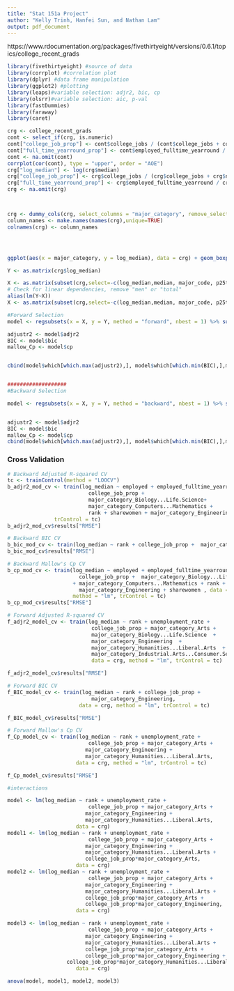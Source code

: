 ---
title: "Stat 151a Project"
author: "Kelly Trinh, Hanfei Sun, and Nathan Lam"
output: pdf_document
---

https://www.rdocumentation.org/packages/fivethirtyeight/versions/0.6.1/topics/college_recent_grads


```{r Libraries, message=FALSE, warning=FALSE}
library(fivethirtyeight) #source of data
library(corrplot) #correlation plot
library(dplyr) #data frame manipulation
library(ggplot2) #plotting
library(leaps)#variable selection: adjr2, bic, cp
library(olsrr)#variable selection: aic, p-val
library(fastDummies)
library(faraway)
library(caret)
```

```{r}
crg <- college_recent_grads
cont <- select_if(crg, is.numeric)
cont["college_job_prop"] <- cont$college_jobs / (cont$college_jobs + cont$non_college_jobs)
cont["full_time_yearround_prop"] <- cont$employed_fulltime_yearround / cont$employed
cont <- na.omit(cont)
corrplot(cor(cont), type = "upper", order = "AOE")
crg["log_median"] <- log(crg$median)
crg["college_job_prop"] <- crg$college_jobs / (crg$college_jobs + crg$non_college_jobs)
crg["full_time_yearround_prop"] <- crg$employed_fulltime_yearround / crg$employed
crg <- na.omit(crg)



crg <- dummy_cols(crg, select_columns = "major_category", remove_selected_col = TRUE,remove_first_dummy = TRUE)
column_names <- make.names(names(crg),unique=TRUE)
colnames(crg) <- column_names





```

```{r}
ggplot(aes(x = major_category, y = log_median), data = crg) + geom_boxplot() + coord_flip()
```

```{r Variable Selection}
Y <- as.matrix(crg$log_median)

X <- as.matrix(subset(crg,select=-c(log_median,median, major_code, p25th, p75th, major)))
# Check for linear dependencies, remove "men" or "total"
alias(lm(Y~X))
X <- as.matrix(subset(crg,select=-c(log_median,median, major_code, p25th, p75th, major, men)))
```

```{r}
#Forward Selection
model <- regsubsets(x = X, y = Y, method = "forward", nbest = 1) %>% summary()

adjustr2 <- model$adjr2
BIC <- model$bic
mallow_Cp <- model$cp


cbind(model$which[which.max(adjustr2),], model$which[which.min(BIC),],model$which[which.min(mallow_Cp),])


###################
#Backward Selection

model <- regsubsets(x = X, y = Y, method = "backward", nbest = 1) %>% summary()


adjustr2 <- model$adjr2
BIC <- model$bic
mallow_Cp <- model$cp
cbind(model$which[which.max(adjustr2),], model$which[which.min(BIC),],model$which[which.min(mallow_Cp),])
```

### Cross Validation

```{r}
# Backward Adjusted R-squared CV
tc <- trainControl(method = "LOOCV")
b_adjr2_mod_cv <- train(log_median ~ employed + employed_fulltime_yearround + 
                          college_job_prop +
                          major_category_Biology...Life.Science+
                          major_category_Computers...Mathematics + 
                          rank + sharewomen + major_category_Engineering , data = crg, method = "lm",
               trControl = tc)
b_adjr2_mod_cv$results["RMSE"]
```


```{r}
# Backward BIC CV
b_bic_mod_cv <- train(log_median ~ rank + college_job_prop +  major_category_Engineering, data = crg, method = "lm", trControl = tc )
b_bic_mod_cv$results["RMSE"]
```

```{r}
# Backward Mallow's Cp CV
b_cp_mod_cv <- train(log_median ~ employed + employed_fulltime_yearround + 
                       college_job_prop +  major_category_Biology...Life.Science
                     + major_category_Computers...Mathematics + rank +
                       major_category_Engineering + sharewomen , data = crg , 
                     method = "lm", trControl = tc)
b_cp_mod_cv$results["RMSE"]
```


```{r}
# Forward Adjusted R-squared CV
f_adjr2_model_cv <- train(log_median ~ rank + unemployment_rate + 
                           college_job_prop + major_category_Arts + 
                           major_category_Biology...Life.Science  + 
                           major_category_Engineering  + 
                           major_category_Humanities...Liberal.Arts  + 
                           major_category_Industrial.Arts...Consumer.Services , 
                           data = crg, method = "lm", trControl = tc)

f_adjr2_model_cv$results["RMSE"]

# Forward BIC CV
f_BIC_model_cv <- train(log_median ~ rank + college_job_prop + 
                           major_category_Engineering, 
                       data = crg, method = "lm", trControl = tc)

f_BIC_model_cv$results["RMSE"]

# Forward Mallow's Cp CV
f_Cp_model_cv <- train(log_median ~ rank + unemployment_rate + 
                          college_job_prop + major_category_Arts + 
                         major_category_Engineering + 
                         major_category_Humanities...Liberal.Arts, 
                      data = crg, method = "lm", trControl = tc)

f_Cp_model_cv$results["RMSE"]
```


```{r}
#interactions

model <- lm(log_median ~ rank + unemployment_rate + 
                          college_job_prop + major_category_Arts + 
                         major_category_Engineering + 
                         major_category_Humanities...Liberal.Arts, 
                      data = crg)
model1 <- lm(log_median ~ rank + unemployment_rate + 
                          college_job_prop + major_category_Arts + 
                         major_category_Engineering + 
                         major_category_Humanities...Liberal.Arts + 
                         college_job_prop*major_category_Arts, 
                      data = crg)
model2 <- lm(log_median ~ rank + unemployment_rate + 
                          college_job_prop + major_category_Arts + 
                         major_category_Engineering + 
                         major_category_Humanities...Liberal.Arts + 
                         college_job_prop*major_category_Arts + 
                         college_job_prop*major_category_Engineering, 
                      data = crg)

model3 <- lm(log_median ~ rank + unemployment_rate + 
                          college_job_prop + major_category_Arts + 
                         major_category_Engineering + 
                         major_category_Humanities...Liberal.Arts + 
                         college_job_prop*major_category_Arts + 
                         college_job_prop*major_category_Engineering + 
                   college_job_prop*major_category_Humanities...Liberal.Arts, 
                      data = crg)

anova(model, model1, model2, model3)

```






